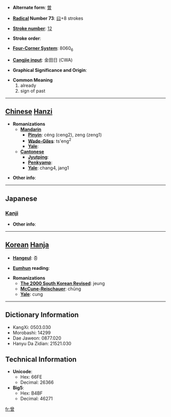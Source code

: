 * '''Alternate form''': [[曽]]

* '''[[Wiktionary:Chinese radical index| Radical]] Number 73''': [[Wiktionary:Chinese radical index 曰|曰]]+8 strokes

* '''[[Wiktionary:Chinese total strokes index|Stroke number]]''': [[Wiktionary:Chinese total strokes index 12|12]]

* '''Stroke order''': 

* '''[[Wiktionary:Chinese four corner index|Four-Corner System]]''': 8060<sub>6</sub>

* '''[[Wiktionary:Chinese Cangjie index|Cangjie input]]''': 金田日 (CWA)

* '''Graphical Significance and Origin''': 

* '''Common Meaning'''
*#already
*# sign of past


----

== [[Chinese]] [[Hanzi]] ==

* '''Romanizations'''
** '''[[Mandarin]]'''
*** '''[[Pinyin]]''': céng (ceng2), zeng (zeng1)
*** '''[[Wade-Giles]]''': ts'eng<sup>2</sup>
*** '''[[Yale]]''': 
** '''[[Cantonese]]'''
*** '''[[Jyutping]]''':
*** '''[[Penkyamp]]''': 
*** '''[[Yale]]''': chang4, jang1

* '''Other info''': 

----

==Japanese==
===[[Kanji]]===
{{kanji|on readings=[[そ]] (so), [[そう]] (sō), [[ぞう]] (zō)|kun readings=[[かつて]] (katsute), [[すなわち]] (sunawachi)}}

* '''Other info''':  

----

== [[Korean]] [[Hanja]] ==

* '''[[Hangeul]]''': 증

* '''[[Eumhun]] reading''': 

* '''Romanizations'''
** '''[[The 2000 South Korean Revised Romanization|The 2000 South Korean Revised]]''': jeung
** '''[[McCune-Reischauer]]''': chŭng
** '''[[Yale]]''': cung

----

== Dictionary Information ==

* KangXi: 0503.030
* Morobashi: 14299
* Dae Jaweon: 0877.020
* Hanyu Da Zidian: 21521.030

== Technical Information ==

* '''Unicode''':
** Hex: 66FE
** Decimal: 26366
* '''Big5''':
** Hex: B4BF
** Decimal: 46271

[[fr:曾]]
